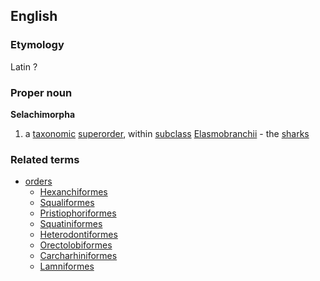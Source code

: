 ==English==
===Etymology===
Latin ?
===Proper noun===
{{wikipedia}}
'''Selachimorpha'''
#a [[taxonomic]] [[superorder]], within [[subclass]] [[Elasmobranchii]] - the [[shark]]s
===Related terms===
{{wikispecies}}
*[[order]]s
**[[Hexanchiformes]]
**[[Squaliformes]]
**[[Pristiophoriformes]]
**[[Squatiniformes]]
**[[Heterodontiformes]]
**[[Orectolobiformes]]
**[[Carcharhiniformes]]
**[[Lamniformes]]